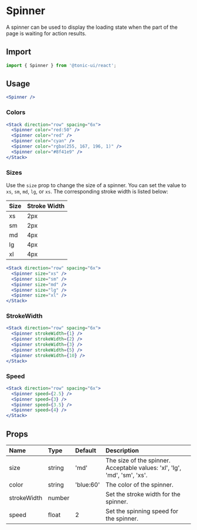 # Spinner

A spinner can be used to display the loading state when the part of the page is waiting for action results.

## Import

```js
import { Spinner } from '@tonic-ui/react';
```

## Usage

```jsx
<Spinner />
```

### Colors

```jsx
<Stack direction="row" spacing="6x">
  <Spinner color="red:50" />
  <Spinner color="red" />
  <Spinner color="cyan" />
  <Spinner color="rgba(255, 167, 196, 1)" />
  <Spinner color="#8f41e9" />
</Stack>
```

### Sizes

Use the `size` prop to change the size of a spinner. You can set the value to `xs`, `sm`, `md`, `lg`, or `xs`. The corresponding stroke width is listed below:

| Size | Stroke Width |
| :---- | :------------- |
| xs | 2px |
| sm | 2px |
| md | 4px |
| lg | 4px |
| xl | 4px |

```jsx
<Stack direction="row" spacing="6x">
  <Spinner size="xs" />
  <Spinner size="sm" />
  <Spinner size="md" />
  <Spinner size="lg" />
  <Spinner size="xl" />
</Stack>
```

### StrokeWidth

```jsx
<Stack direction="row" spacing="6x">
  <Spinner strokeWidth={1} />
  <Spinner strokeWidth={2} />
  <Spinner strokeWidth={3} />
  <Spinner strokeWidth={5} />
  <Spinner strokeWidth={10} />
</Stack>
```

### Speed

```jsx
<Stack direction="row" spacing="6x">
  <Spinner speed={2.5} />
  <Spinner speed={3} />
  <Spinner speed={3.5} />
  <Spinner speed={4} />
</Stack>
```


## Props

| Name | Type | Default | Description |
| :--- | :--- | :------ | :---------- |
| size | string | 'md' | The size of the spinner. Acceptable values: 'xl', 'lg', 'md', 'sm', 'xs'. |
| color | string | 'blue:60' | The color of the spinner. |
| strokeWidth | number | | Set the stroke width for the spinner. |
| speed | float | 2 | Set the spinning speed for the spinner. |
